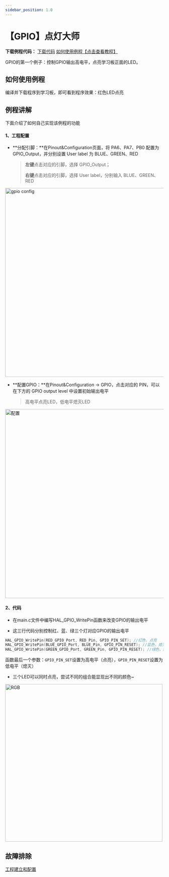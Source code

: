 ```yaml
---
sidebar_position: 1.0
---
```

# 【GPIO】点灯大师

**下载例程代码：** <a href="https://pan.baidu.com/s/1SFOw72dbZ7-SjMEwzYVTsw?pwd=ueh5" class="source_download_button">下载代码</a> [如何使用例程【点击查看教程】](/docs/stm32/example/HowToImportExample)

GPIO的第一个例子：控制GPIO输出高电平，点亮学习板正面的LED。

## 如何使用例程

编译并下载程序到学习板，即可看到程序效果：红色LED点亮

## 例程讲解

下面介绍了如何自己实现该例程的功能

#### 1、工程配置

- **分配引脚：**在Pinout&Configuration页面，将 PA6、PA7、PB0 配置为 GPIO_Output，并分别设置 User label 为 BLUE、GREEN、RED

    > **左键**点击对应的引脚，选择 GPIO_Output；
    >
    > **右键**点击对应的引脚，选择 User label，分别输入 BLUE、GREEN、RED

<div style={{ display: "flex", justifyContent: "center", alignItems: "center", marginBottom: "20px"}}>
<img src={require('./img/LED/gpio config.png').default} alt="gpio config" width="600px" />
</div>

- **配置GPIO：**在Pinout&Configuration -> GPIO，点击对应的 PIN，可以在下方的 GPIO output level 中设置初始输出电平

    > 高电平点亮LED，低电平熄灭LED

<div style={{ display: "flex", justifyContent: "center", alignItems: "center", marginBottom: "20px"}}>
<img src={require('./img/LED/配置.png').default} alt="配置" width="600px" />
</div>

#### 2、代码

- 在main.c文件中编写HAL_GPIO_WritePin函数来改变GPIO的输出电平

- 这三行代码分别控制红、蓝、绿三个灯对应GPIO的输出电平

```c
HAL_GPIO_WritePin(RED_GPIO_Port, RED_Pin, GPIO_PIN_SET); //红色，点亮
HAL_GPIO_WritePin(BLUE_GPIO_Port, BLUE_Pin, GPIO_PIN_RESET); //蓝色，熄灭
HAL_GPIO_WritePin(GREEN_GPIO_Port, GREEN_Pin, GPIO_PIN_RESET); //绿色，熄灭
```

函数最后一个参数：`GPIO_PIN_SET`设置为高电平（点亮），`GPIO_PIN_RESET`设置为低电平（熄灭）

- 三个LED可以同时点亮，尝试不同的组合能显现出不同的颜色~

<div style={{ display: "flex", justifyContent: "center", alignItems: "center", marginBottom: "20px"}}>
<img src={require('./img/LED/RGB.png').default} alt="RGB" width="500px" />
</div>

## 故障排除

[工程建立和配置](/docs/stm32/FAQ/TroubleShooting)
